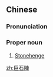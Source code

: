 {{also|巨石阵}}
==Chinese==
{{zh-forms|s=巨石阵}}
{{wikipedia|lang=zh}}
{{wikipedia|lang=yue}}

===Pronunciation===
{{zh-pron
|m=Jùshízhèn
|c=geoi6 sek6 zan6
|cat=pn
}}

===Proper noun===
{{zh-proper noun}}

# [[Stonehenge]]

{{zh-cat|England}}

[[zh:巨石陣]]